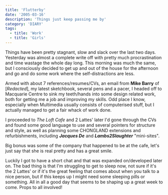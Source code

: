 ```yaml
---
title: 'Flutterby'
date: '2005-03-16'
description: 'Things just keep passing me by'
category: 'DIARY'
tags:
  - title: 'Work'
  - title: 'Girls'
---
```


Things have been pretty stagnant, slow and slack over the last two days. Yesterday was almost a complete write off with pretty much procrastination and time wastage the whole day long. This morning was much the same, but I consciously decided to get up and out of the house for the afternoon and go and do some work where the self-distractions are less.

Armed with about 7 references/resumes/CVs, an email from **Mike Barry** of [*Redacted*], my latest sketchbook, several pens and a pacer, I headed off to Macquarie Centre to sink my teeth/hands into some design related work, both for getting me a job and improving my skills. Odd place I know, especially when Multimedia usually consists of computerised stuff, but I actually managed to get a fair whack of work done.

I proceeded to _The Loft Cafe_ and 2 Lattes' later I'd gone through the CVs and found some good language to use and several pointers for structure and style, as well as planning some CHONGLAND extensions and refurbishments, including **_Jacques De_** and **_Lambs2Slaughter_** "mini-sites".

Big bonus was some of the company that happened to be at the cafe, let's just say that she is real pretty and has a great smile.

Luckily I got to have a short chat and that was expanded on/developed later on. The bad thing is that I'm struggling to get to sleep now, not sure if it's the 2 Lattes' or if it's the great feeling that comes about when you talk to a nice person, but if this keeps up I might need some sleeping pills or something. All in all a good day that seems to be shaping up a great week to come. Props to all involved!
